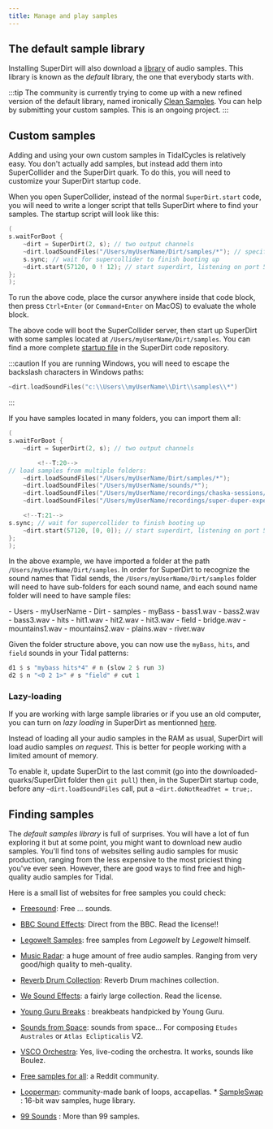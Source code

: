 ```yaml
---
title: Manage and play samples
---
```



## The default sample library

Installing SuperDirt will also download a [library](../../reference/superdirt/default-samples/) of audio samples. This library is known as the *default* library, the one that everybody starts with.

:::tip
The community is currently trying to come up with a new refined version of the default library, named ironically [Clean Samples](https://github.com/tidalcycles/Clean-Samples/). You can help by submitting your custom samples. This is an ongoing project.
:::


## Custom samples

Adding and using your own custom samples in TidalCycles is relatively easy. You don't actually add samples, but instead add them into SuperCollider and the SuperDirt quark. To do this, you will need to customize your SuperDirt startup code.

When you open SuperCollider, instead of the normal `SuperDirt.start`
code, you will need to write a longer script that tells SuperDirt where
to find your samples. The startup script will look like this:

``` c
(
s.waitForBoot {
    ~dirt = SuperDirt(2, s); // two output channels
    ~dirt.loadSoundFiles("/Users/myUserName/Dirt/samples/*"); // specify sample folder to load
    s.sync; // wait for supercollider to finish booting up
    ~dirt.start(57120, 0 ! 12); // start superdirt, listening on port 57120, create twelve orbits each sending audio to channel 0
};
);
```

To run the above code, place the cursor anywhere inside that code block,
then press `Ctrl+Enter` (or `Command+Enter` on MacOS) to evaluate the
whole block.

The above code will boot the SuperCollider server, then start up
SuperDirt with some samples located at `/Users/myUserName/Dirt/samples`. You can find a more complete [startup file](https://github.com/musikinformatik/SuperDirt/blob/develop/superdirt_startup.scd) in the SuperDirt code repository.

:::caution
If you are running Windows, you will need to escape the backslash characters in Windows paths:

```c
~dirt.loadSoundFiles("c:\\Users\\myUserName\\Dirt\\samples\\*")
```
:::

If you have samples located in many folders, you can import them all:

``` c
(
s.waitForBoot {
    ~dirt = SuperDirt(2, s); // two output channels

        <!--T:20-->
// load samples from multiple folders:
    ~dirt.loadSoundFiles("/Users/myUserName/Dirt/samples/*"); 
    ~dirt.loadSoundFiles("/Users/myUserName/sounds/*"); 
    ~dirt.loadSoundFiles("/Users/myUserName/recordings/chaska-sessions/*");
    ~dirt.loadSoundFiles("/Users/myUserName/recordings/super-duper-experiments/*"); 

    <!--T:21-->
s.sync; // wait for supercollider to finish booting up
    ~dirt.start(57120, [0, 0]); // start superdirt, listening on port 57120, create two orbits each sending audio to channel 0
};
);
```

In the above example, we have imported a folder at the path `/Users/myUserName/Dirt/samples`. In order for SuperDirt to recognize the sound names that Tidal sends, the `/Users/myUserName/Dirt/samples` folder will need to have sub-folders for each sound name, and each sound name folder will need to have sample files:

<FileTree>
- Users
  - myUserName
    - Dirt
      - samples
        - myBass
          - bass1.wav
          - bass2.wav
          - bass3.wav
        - hits
          - hit1.wav
          - hit2.wav
          - hit3.wav
        - field
          - bridge.wav
          - mountains1.wav
          - mountains2.wav
          - plains.wav
          - river.wav
</FileTree>

Given the folder structure above, you can now use the `myBass`, `hits`,
and `field` sounds in your Tidal patterns:

```haskell
d1 $ s "mybass hits*4" # n (slow 2 $ run 3)
d2 $ n "<0 2 1>" # s "field" # cut 1
```

### Lazy-loading

If you are working with large sample libraries or if you use an old computer, you can turn on *lazy loading* in SuperDirt as mentionned [here](https://club.tidalcycles.org/t/superdirt-lazy-samples-loading/3148).

Instead of loading all your audio samples in the RAM as usual, SuperDirt will load audio samples *on request*. This is better for people working with a limited amount of memory.

To enable it, update SuperDirt to the last commit (go into the downloaded-quarks/SuperDirt folder then `git pull`) then, in the SuperDirt startup code, before any `~dirt.loadSoundFiles` call, put a `~dirt.doNotReadYet = true;`.

## Finding samples

The *default samples library* is full of surprises. You will have a lot of fun exploring it but at some point, you might want to download new audio samples. You'll find tons of websites selling audio samples for music production, ranging from the less expensive to the most priciest thing you've ever seen. However, there are good ways to find free and high-quality audio samples for Tidal.

Here is a small list of websites for free samples you could check:

* [Freesound](https://freesound.org/): Free ... sounds.
* [BBC Sound Effects](https://sound-effects.bbcrewind.co.uk/): Direct from the BBC. Read the license!!
* [Legowelt Samples](http://legowelt.org/samples/): free samples from *Legowelt* by *Legowelt* himself.
* [Music Radar](https://www.musicradar.com/news/tech/free-music-samples-royalty-free-loops-hits-and-multis-to-download): a huge amount of free audio samples. Ranging from very good/high quality to meh-quality.
* [Reverb Drum Collection](https://reverb.com/software/samples-and-loops/reverb/3514-reverb-drum-machines-the-complete-collection): Reverb Drum machines collection.
* [We Sound Effects](https://wesoundeffects.com/we-sound-effects-bundle-2020/): a fairly large collection. Read the license.
* [Young Guru Breaks](https://mgthefuture.com/product/305630) : breakbeats handpicked by Young Guru.
* [Sounds from Space](http://www.svengrahn.pp.se/sounds/sounds.htm): sounds from space... For composing `Etudes Australes` or `Atlas Eclipticalis` V2.
* [VSCO Orchestra](https://vis.versilstudios.com/vsco-community.html): Yes, live-coding the orchestra. It works, sounds like Boulez.
* [Free samples for all](https://www.reddit.com/r/samplesforall/): a Reddit community.
* [Looperman](https://www.looperman.com/): community-made bank of loops, accapellas.
* [SampleSwap](https://sampleswap.org/) : 16-bit wav samples, huge library.

* [99 Sounds](https://99sounds.org/) : More than 99 samples.

